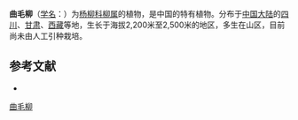 {{Speciesbox
| name = 曲毛柳
| status = 
| status_system = 
| image =
| genus = Salix
| species = plocotricha
| authority = Schneid.
}}

'''曲毛柳'''（[[学名|学名]]：{{lang|la|''Salix plocotricha''}}）为[[杨柳科|杨柳科]][[柳属|柳属]]的植物，是中国的特有植物。分布于[[中国大陆|中国大陆]]的[[四川|四川]]、[[甘肃|甘肃]]、[[西藏|西藏]]等地，生长于海拔2,200米至2,500米的地区，多生在山区，目前尚未由人工引种栽培。

== 参考文献 ==
<div class="references-small">
* {{cite web| url =http://www.bioinfo.cn/db05/KmzwSpecies.php?action=view&id=20553| title =曲毛柳| work =《中国高等植物数据库全库》| publisher =中国科学院微生物研究所| author =昆明植物研究所| accessdate =2009-02-25| deadurl =yes| archiveurl =https://web.archive.org/web/20160305015328/http://www.bioinfo.cn/db05/KmzwSpecies.php?action=view&id=20553| archivedate =2016-03-05}}
</div>
{{Taxonbar|from=Q11090679}}

[[Category:柳属|曲毛柳]]


{{植物小作品}}